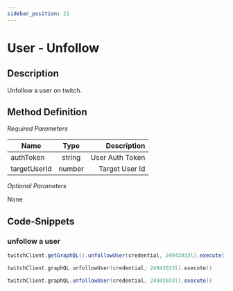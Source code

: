 ```yaml
---
sidebar_position: 21
---
```



# User - Unfollow

## Description

Unfollow a user on twitch.

## Method Definition

*Required Parameters*

| Name          | Type      | Description  |
| ------------- |:---------:| -----------------:|
| authToken | string | User Auth Token |
| targetUserId | number | Target User Id |

*Optional Parameters*

None

## Code-Snippets

### unfollow a user

<Tabs groupId="code">
<TabItem value="java" label="Java">

```java
twitchClient.getGraphQL().unfollowUser(credential, 24943033l).execute();
```

</TabItem>
<TabItem value="kotlin" label="Kotlin">

```kotlin
twitchClient.graphQL.unfollowUser(credential, 24943033l).execute()
```

</TabItem>
<TabItem value="groovy" label="Groovy">

```groovy
twitchClient.graphQL.unfollowUser(credential, 24943033l).execute()
```

</TabItem>
</Tabs>
